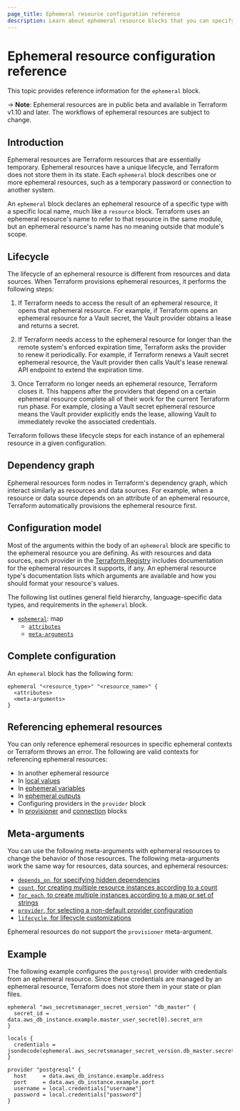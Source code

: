 ```yaml
---
page_title: Ephemeral resource configuration reference
description: Learn about ephemeral resource blocks that you can specify in Terraform configurations. Ephemeral resource blocks represent temporary resources that Terraform does not store in state.
---
```


# Ephemeral resource configuration reference

This topic provides reference information for the `ephemeral` block. 

-> **Note**: Ephemeral resources are in public beta and available in Terraform v1.10 and later. The workflows of ephemeral resources are subject to change.

## Introduction

Ephemeral resources are Terraform resources that are essentially temporary. Ephemeral resources have a unique lifecycle, and Terraform does not store them in its state. Each `ephemeral` block describes one or more ephemeral resources, such as a temporary password or connection to another system.

<!-- After page exists, add: For information about how Terraform manages ephemeral resources, refer to
[Epehemeral Values](/terraform/language/epehemeral-values). -->

An `ephemeral` block declares an ephemeral resource of a specific type with a
specific local name, much like a `resource` block. Terraform uses an ephemeral resource's name to
refer to that resource in the same module, but an ephemeral resource's name has no meaning
outside that module's scope.


## Lifecycle

The lifecycle of an ephemeral resource is different from resources and data sources. When Terraform provisions ephemeral resources, it performs the following steps:

1. If Terraform needs to access the result of an ephemeral resource, it opens
that ephemeral resource. For example, if Terraform opens an ephemeral resource for a Vault secret, the Vault provider obtains a lease and returns a secret. 

1. If Terraform needs access to the ephemeral resource for longer than the
remote system's enforced expiration time, Terraform asks the provider
to renew it periodically. For example, if Terraform renews a Vault secret ephemeral resource, the Vault provider then calls Vault's lease renewal API endpoint to extend the expiration time.

1. Once Terraform no longer needs an ephemeral resource, Terraform closes
it. This happens after the providers that depend on a certain ephemeral resource
complete all of their work for the current Terraform run phase. For example, closing a Vault secret ephemeral resource means the Vault provider explicitly ends the lease, allowing Vault to immediately revoke the associated credentials.

Terraform follows these lifecycle steps for each instance of an ephemeral
resource in a given configuration.

## Dependency graph

Ephemeral resources form nodes in Terraform's dependency graph, which interact similarly as resources and data sources. For example, when a resource or data source depends on an attribute of an ephemeral resource, Terraform automatically provisions the ephemeral resource first.

## Configuration model

Most of the arguments within the body of an `ephemeral` block are specific to the ephemeral resource you are defining. As with resources and data sources, each provider in the [Terraform Registry](https://registry.terraform.io/browse/providers) includes documentation for the ephemeral resources it supports, if any. An ephemeral resource type's documentation lists which arguments are available and how you should format your resource's values. 

The following list outlines general field hierarchy, language-specific data types, and requirements in the `ephemeral` block. 

- [`ephemeral`](#ephemeral): map
  - [`attributes`](#ephemeral)
  - [`meta-arguments`](#ephemeral)

## Complete configuration

An `ephemeral` block has the following form:

```hcl
ephemeral "<resource_type>" "<resource_name>" {
  <attributes>
  <meta-arguments>
}
```

## Referencing ephemeral resources

You can only reference ephemeral resources in specific ephemeral contexts or
Terraform throws an error. The following are valid contexts for referencing
ephemeral resources:

* In another ephemeral resource
* In [local values](/terraform/language/values/locals#ephemeral-values)
* In [ephemeral variables](/terraform/language/values/variables#exclude-values-from-state)
* In [ephemeral outputs](/terraform/language/values/outputs#ephemeral-avoid-storing-values-in-state-or-plan-files)
* Configuring providers in the `provider` block
* In [provisioner](/terraform/language/resources/provisioners/syntax) and [connection](/terraform/language/resources/provisioners/connection) blocks

## Meta-arguments

You can use the following meta-arguments with ephemeral resources to change the behavior of those resources. The following meta-arguments work the same way for resources, data sources, and ephemeral
resources:

- [`depends_on`, for specifying hidden dependencies](/terraform/language/meta-arguments/depends_on)
- [`count`, for creating multiple resource instances according to a count](/terraform/language/meta-arguments/count)
- [`for_each`, to create multiple instances according to a map or set of strings](/terraform/language/meta-arguments/for_each)
- [`provider`, for selecting a non-default provider configuration](/terraform/language/meta-arguments/resource-provider)
- [`lifecycle`, for lifecycle customizations](/terraform/language/meta-arguments/lifecycle)

Ephemeral resources do not support the `provisioner` meta-argument.

## Example

The following example configures the `postgresql` provider with credentials from
an ephemeral resource. Since these credentials are managed by an ephemeral resource, Terraform does not store them in your state or plan files.

```hcl
ephemeral "aws_secretsmanager_secret_version" "db_master" {
  secret_id = data.aws_db_instance.example.master_user_secret[0].secret_arn
}

locals {
  credentials = jsondecode(ephemeral.aws_secretsmanager_secret_version.db_master.secret_string)
}

provider "postgresql" {
  host     = data.aws_db_instance.example.address
  port     = data.aws_db_instance.example.port
  username = local.credentials["username"]
  password = local.credentials["password"]
}
```
